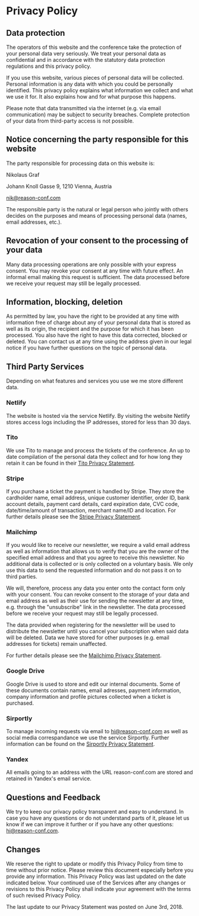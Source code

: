 # Privacy Policy

## Data protection

The operators of this website and the conference take the protection of your personal data very
seriously. We treat your personal data as confidential and in accordance with the statutory data
protection regulations and this privacy policy.

If you use this website, various pieces of personal data will be collected. Personal information
is any data with which you could be personally identified. This privacy policy explains what
information we collect and what we use it for. It also explains how and for what purpose this happens.

Please note that data transmitted via the internet (e.g. via email communication) may be subject
to security breaches. Complete protection of your data from third-party access is not possible.

## Notice concerning the party responsible for this website

The party responsible for processing data on this website is:

Nikolaus Graf

Johann Knoll Gasse 9, 1210 Vienna, Austria

[nik@reason-conf.com](mailto:nik@reason-conf.com)

The responsible party is the natural or legal person who jointly with others decides on the
purposes and means of processing personal data (names, email addresses, etc.).

## Revocation of your consent to the processing of your data

Many data processing operations are only possible with your express consent. You may revoke your
consent at any time with future effect. An informal email making this request is sufficient.
The data processed before we receive your request may still be legally processed.

## Information, blocking, deletion

As permitted by law, you have the right to be provided at any time with information free of charge
about any of your personal data that is stored as well as its origin, the recipient and the purpose
for which it has been processed. You also have the right to have this data corrected, blocked or
deleted. You can contact us at any time using the address given in our legal notice if you have
further questions on the topic of personal data.

## Third Party Services

Depending on what features and services you use we me store different data.

### Netlify

The website is hosted via the service Netlify. By visiting the website Netlify stores access logs
including the IP addresses, stored for less than 30 days.

### Tito

We use Tito to manage and process the tickets of the conference. An up to date compilation of the
personal data they collect and for how long they retain it can be found in their
[Tito Privacy Statement](https://ti.to/privacy).

### Stripe

If you purchase a ticket the payment is handled by Stripe. They store the cardholder name,
email address, unique customer identifier, order ID, bank account details, payment card details,
card expiration date, CVC code, date/time/amount of transaction, merchant name/ID and location.
For further details please see the [Stripe Privacy Statement](https://stripe.com/at/privacy/).

### Mailchimp

If you would like to receive our newsletter, we require a valid email address as well as information
that allows us to verify that you are the owner of the specified email address and that you agree to
receive this newsletter. No additional data is collected or is only collected on a voluntary basis.
We only use this data to send the requested information and do not pass it on to third parties.

We will, therefore, process any data you enter onto the contact form only with your consent.
You can revoke consent to the storage of your data and email address as well as their use for
sending the newsletter at any time, e.g. through the "unsubscribe" link in the newsletter.
The data processed before we receive your request may still be legally processed.

The data provided when registering for the newsletter will be used to distribute the newsletter
until you cancel your subscription when said data will be deleted. Data we have stored for other
purposes (e.g. email addresses for tickets) remain unaffected.

For further details please see the [Mailchimp Privacy Statement](https://mailchimp.com/legal/privacy/).

### Google Drive

Google Drive is used to store and edit our internal documents. Some of these documents contain names,
email adresses, payment information, company information and profile pictures collected when a ticket
is purchased.

### Sirportly

To manage incoming requests via email to hi@reason-conf.com as well as social media correspandance
we use the service Sirportly. Further information can be found on the
[Sirportly Privacy Statement](https://sirportly.com/legal/privacy).

### Yandex

All emails going to an address with the URL reason-conf.com are stored and retained in Yandex's email service.

## Questions and Feedback

We try to keep our privacy policy transparent and easy to understand. In case you have any
questions or do not understand parts of it, please let us know if we can improve it further or if
you have any other questions: [hi@reason-conf.com](hi@reason-conf.com).

## Changes

We reserve the right to update or modify this Privacy Policy from time to time without prior notice.
Please review this document especially before you provide any information. This Privacy Policy was
last updated on the date indicated below. Your continued use of the Services after any changes or
revisions to this Privacy Policy shall indicate your agreement with the terms of such revised
Privacy Policy.

The last update to our Privacy Statement was posted on June 3rd, 2018.